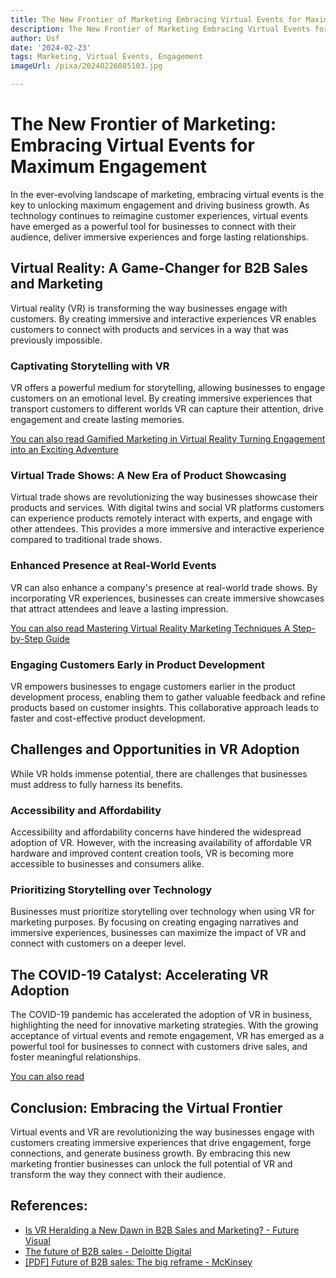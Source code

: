 ```yaml
---
title: The New Frontier of Marketing Embracing Virtual Events for Maximum Engagement
description: The New Frontier of Marketing Embracing Virtual Events for Maximum Engagement
author: Usf
date: '2024-02-23'
tags: Marketing, Virtual Events, Engagement
imageUrl: /pixa/20240226085103.jpg

---
```

# The New Frontier of Marketing: Embracing Virtual Events for  Maximum Engagement

In the ever-evolving landscape of marketing,  embracing virtual events is the key  to unlocking maximum engagement and driving business growth. As technology continues to reimagine customer experiences, virtual events have emerged as  a powerful tool for  businesses  to connect with their audience, deliver immersive  experiences and forge lasting relationships.

## Virtual Reality: A  Game-Changer for B2B Sales and Marketing

Virtual reality (VR) is transforming the  way businesses engage with customers. By  creating immersive and interactive experiences VR enables customers to connect with products and services in a way that was previously impossible.

### Captivating Storytelling with  VR

VR offers a powerful medium for  storytelling, allowing businesses to engage customers on an emotional level.  By creating immersive experiences that transport  customers to different worlds VR can capture their attention, drive engagement and create lasting memories.

[You can also read Gamified Marketing in Virtual Reality  Turning Engagement into an Exciting Adventure](Gamified%20Marketing%20in%20Virtual%20Reality%20Turning%20Engagement%20into%20an%20Exciting%20Adventure)


### Virtual Trade Shows: A New Era of Product Showcasing

Virtual trade shows are  revolutionizing the way businesses showcase their products and services. With digital twins and social VR platforms  customers can  experience products remotely interact with experts, and engage with  other attendees. This  provides a  more immersive and interactive experience compared to traditional trade shows.

### Enhanced Presence at  Real-World Events

VR can also enhance a company's presence at real-world trade shows. By incorporating VR experiences, businesses can create immersive  showcases that attract attendees and leave a lasting impression.

[You can also read Mastering Virtual Reality Marketing Techniques  A Step-by-Step  Guide](Mastering%20Virtual%20Reality%20Marketing%20Techniques%20A%20Step-by-Step%20Guide)


### Engaging  Customers Early  in Product Development

VR empowers businesses to engage customers earlier in the product development process, enabling them  to gather valuable feedback and refine products  based  on customer insights. This collaborative approach leads to faster and cost-effective product development.

## Challenges and Opportunities  in VR Adoption

While VR holds immense  potential, there are challenges that businesses must address to fully harness its benefits.

### Accessibility and Affordability

Accessibility and affordability concerns have hindered the widespread adoption of VR. However, with the increasing availability of affordable VR hardware and improved content creation tools, VR is becoming more accessible to businesses and consumers alike.

### Prioritizing Storytelling over Technology

Businesses must prioritize storytelling over technology when using  VR for marketing purposes. By focusing on creating engaging narratives and immersive experiences, businesses can maximize the impact of VR and  connect with  customers on a deeper level.

##  The COVID-19  Catalyst:  Accelerating VR Adoption

The COVID-19 pandemic has  accelerated the  adoption of VR in business, highlighting  the need for innovative marketing strategies. With the growing  acceptance of virtual  events and remote engagement, VR has emerged  as a powerful tool for businesses to connect with customers drive sales, and foster  meaningful  relationships.

[You can also  read ]()


## Conclusion: Embracing the Virtual Frontier

Virtual events and VR are revolutionizing the way businesses engage with customers creating immersive experiences that drive engagement, forge connections, and generate  business growth. By  embracing this new marketing frontier businesses can unlock the full potential of VR and transform the way they connect with their audience.

## References:
- [Is VR Heralding a New Dawn in B2B Sales and Marketing? - Future Visual](https://www.futurevisual.com/blog/vr-b2b/)
- [The future of B2B sales - Deloitte Digital](https://www.deloittedigital.com/us/en/offerings/customer-led-marketing/digital-customer/thrive-in-the-future-of-sales.html)
- [[PDF] Future of B2B sales: The big reframe - McKinsey](https://www.mckinsey.com/~/media/mckinsey/business%20functions/marketing%20and%20sales/our%20insights/future%20of%20b2b%20sales%20the%20big%20reframe/Future-of-B2B-sales-The-big-reframe.pdf)
